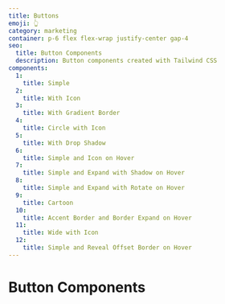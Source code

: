 ```yaml
---
title: Buttons
emoji: 👆
category: marketing
container: p-6 flex flex-wrap justify-center gap-4
seo:
  title: Button Components
  description: Button components created with Tailwind CSS
components:
  1:
    title: Simple
  2:
    title: With Icon
  3:
    title: With Gradient Border
  4:
    title: Circle with Icon
  5:
    title: With Drop Shadow
  6:
    title: Simple and Icon on Hover
  7:
    title: Simple and Expand with Shadow on Hover
  8:
    title: Simple and Expand with Rotate on Hover
  9:
    title: Cartoon
  10:
    title: Accent Border and Border Expand on Hover
  11:
    title: Wide with Icon
  12:
    title: Simple and Reveal Offset Border on Hover
---
```


# Button Components

<CollectionList
  componentsData={componentsData}
  componentContainer={componentContainer}
/>
